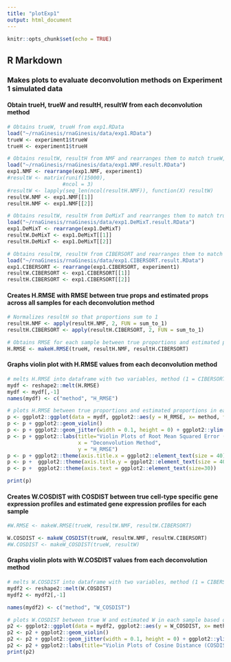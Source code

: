 ```yaml
---
title: "plotExp1"
output: html_document
---
```


```r
knitr::opts_chunk$set(echo = TRUE)
```

## R Markdown

### Makes plots to evaluate deconvolution methods on Experiment 1 simulated data

#### Obtain trueH, trueW and resultH, resultW from each deconvolution method
```r
# Obtains trueW, trueH from exp1.RData
load("~/rnaGinesis/rnaGinesis/data/exp1.RData")
trueW <- experiment1$trueW
trueH <- experiment1$trueH

# Obtains resultW, resultH from NMF and rearranges them to match trueW, trueH ordering
load("~/rnaGinesis/rnaGinesis/data/exp1.NMF.result.RData")
exp1.NMF <- rearrange(exp1.NMF, experiment1)
#resultW <- matrix(runif(15000),
                  #ncol = 3)
#resultW <- lapply(seq_len(ncol(resultH.NMF)), function(X) resultW) 
resultW.NMF <- exp1.NMF[[1]]
resultH.NMF <- exp1.NMF[[2]]

# Obtains resultW, resultH from DeMixT and rearranges them to match trueW, trueH ordering
load("~/rnaGinesis/rnaGinesis/data/exp1.DeMixT.result.RData")
exp1.DeMixT <- rearrange(exp1.DeMixT)
resultW.DeMixT <- exp1.DeMixT[[1]]
resultH.DeMixT <- exp1.DeMixT[[2]]

# Obtains resultW, resultH from CIBERSORT and rearranges them to match trueW, trueH ordering
load("~/rnaGinesis/rnaGinesis/data/exp1.CIBERSORT.result.RData")
exp1.CIBERSORT <- rearrange(exp1.CIBERSORT, experiment1)
resultW.CIBERSORT <- exp1.CIBERSORT[[1]]
resultH.CIBERSORT <- exp1.CIBERSORT[[2]]
```

#### Creates H.RMSE with RMSE between true props and estimated props across all samples for each deconvolution method
```r
# Normalizes resultH so that proportions sum to 1
resultH.NMF <- apply(resultH.NMF, 2, FUN = sum_to_1)
resultH.CIBERSORT <- apply(resultH.CIBERSORT, 2, FUN = sum_to_1)

# Obtains RMSE for each sample between true proportions and estimated proportions
H.RMSE <- makeH.RMSE(trueH, resultH.NMF, resultH.CIBERSORT)
```

#### Graphs violin plot with H.RMSE values from each deconvolution method
```r
# melts H.RMSE into dataframe with two variables, method (1 = CIBERSORT, 2 = NMF) and H.RMSE across all samples for each deconvolution method 
mydf <- reshape2::melt(H.RMSE)
mydf <- mydf[,-1]
names(mydf) <- c("method", "H_RMSE") 

# plots H.RMSE between true proportions and estimated proportions in each sample based on deconvolution method
p <- ggplot2::ggplot(data = mydf, ggplot2::aes(y = H_RMSE, x= method, fill = method))
p <- p + ggplot2::geom_violin()
p <- p + ggplot2::geom_jitter(width = 0.1, height = 0) + ggplot2::ylim(0,1) 
p <- p + ggplot2::labs(title="Violin Plots of Root Mean Squared Error (RMSE) for Proportions",
                       x = "Deconvolution Method",
                       y = "H_RMSE")
p <- p + ggplot2::theme(axis.title.x = ggplot2::element_text(size = 40)) 
p <- p +  ggplot2::theme(axis.title.y = ggplot2::element_text(size = 40)) 
p <- p +  ggplot2::theme(axis.text = ggplot2::element_text(size=30))

print(p)
```

#### Creates W.COSDIST with COSDIST between true cell-type specific gene expression profiles and estimated gene expression profiles for each sample
```r
#W.RMSE <- makeW.RMSE(trueW, resultW.NMF, resultW.CIBERSORT)

W.COSDIST <- makeW_COSDIST(trueW, resultW.NMF, resultW.CIBERSORT)
#W.COSDIST <- makeW_COSDIST(trueW, resultW)
```

#### Graphs violin plots with W.COSDIST values from each deconvolution method
```r
# melts W.COSDIST into dataframe with two variables, method (1 = CIBERSORT, 2 = NMF) and W.COSDIST across all samples for each deconvolution method 
mydf2 <- reshape2::melt(W.COSDIST)
mydf2 <- mydf2[,-1]

names(mydf2) <- c("method", "W_COSDIST") 

# plots W.COSDIST between true W and estimated W in each sample based on deconvolution method
p2 <- ggplot2::ggplot(data = mydf2, ggplot2::aes(y = W_COSDIST, x= method, fill = method))
p2 <- p2 + ggplot2::geom_violin()
p2 <- p2 + ggplot2::geom_jitter(width = 0.1, height = 0) + ggplot2::ylim(0,1.5) 
p2 <- p2 + ggplot2::labs(title="Violin Plots of Cosine Distance (COSDIST) for Gene Expression",x = "Deconvolution Method", y = "W_COSDIST") + ggplot2::theme(axis.title.x = ggplot2::element_text(size = 40)) + ggplot2::theme(axis.title.y = ggplot2::element_text(size = 40)) + ggplot2::theme(axis.text=ggplot2::element_text(size=30))
print(p2)
```
